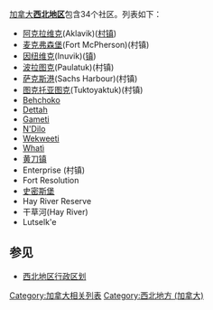[[加拿大|加拿大]]'''[[西北地方_(加拿大)|西北地区]]'''包含34个社区。列表如下：

* [[阿克拉维克|阿克拉维克]](Aklavik)([[村镇|村镇]])
* [[麦克弗森堡|麦克弗森堡]](Fort McPherson)(村镇) 
* [[因纽维克|因纽维克]](Inuvik)([[镇|镇]]) 
* [[波拉图克|波拉图克]](Paulatuk)(村镇)
* [[萨克斯港|萨克斯港]](Sachs Harbour)(村镇) 
* [[图克托亚图克|图克托亚图克]](Tuktoyaktuk)(村镇)
* [[Behchoko|Behchoko]] 
* [[Dettah|Dettah]] 
* [[Gameti|Gameti]] 
* [[N'Dilo|N'Dilo]] 
* [[Wekweeti|Wekweeti]] 
* [[Whatì|Whatì]] 
* [[黄刀镇|黄刀镇]]
* Enterprise (村镇)
* Fort Resolution 
* [[史密斯堡|史密斯堡]]
* Hay River Reserve 
* 干草河(Hay River)
* Lutselk'e

== 参见 ==
* [[西北地区行政区划|西北地区行政区划]]

{{加拿大题目|社区列表}}

[[Category:加拿大相关列表|Category:加拿大相关列表]]
[[Category:西北地方_(加拿大)|Category:西北地方 (加拿大)]]